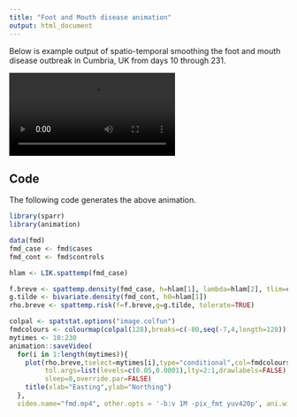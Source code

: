 ```yaml
---
title: "Foot and Mouth disease animation"
output: html_document
---
```


Below is example output of spatio-temporal smoothing the foot and mouth disease outbreak
in Cumbria, UK from days 10 through 231.

<video controls loop autoplay><source src="fmd.mp4" /></video>

## Code

The following code generates the above animation.

```r
library(sparr)
library(animation)

data(fmd)
fmd_case <- fmd$cases
fmd_cont <- fmd$controls

hlam <- LIK.spattemp(fmd_case)

f.breve <- spattemp.density(fmd_case, h=hlam[1], lambda=hlam[2], tlim=c(10,230))
g.tilde <- bivariate.density(fmd_cont, h0=hlam[1])
rho.breve <- spattemp.risk(f=f.breve,g=g.tilde, tolerate=TRUE)

colpal <- spatstat.options("image.colfun")
fmdcolours <- colourmap(colpal(128),breaks=c(-80,seq(-7,4,length=128)))
mytimes <- 10:230
animation::saveVideo(
  for(i in 1:length(mytimes)){
    plot(rho.breve,tselect=mytimes[i],type="conditional",col=fmdcolours,
         tol.args=list(levels=c(0.05,0.0001),lty=2:1,drawlabels=FALSE),
         sleep=0,override.par=FALSE)
    title(xlab="Easting",ylab="Northing")
  },
  video.name="fmd.mp4", other.opts = '-b:v 1M -pix_fmt yuv420p', ani.width=640, ani.height=640, interval=1/12)
```
